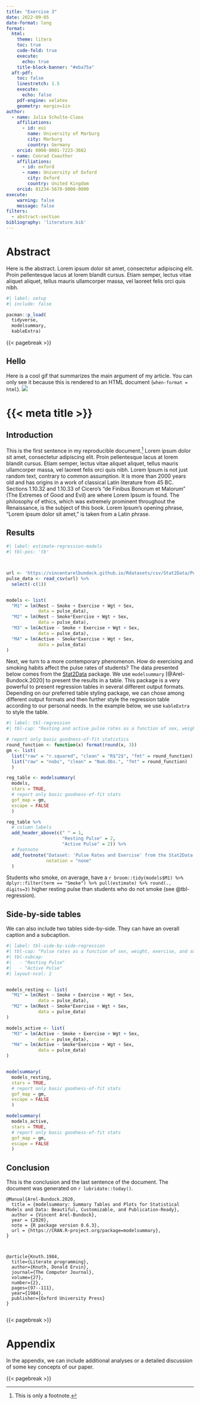 ```yaml
---
title: "Exercise 3"
date: 2022-09-05
date-format: long
format: 
  html:
    theme: litera
    toc: true
    code-fold: true
    execute: 
      echo: true
    title-block-banner: "#eba75a"
  aft-pdf: 
    toc: false
    linestretch: 1.5
    execute: 
      echo: false
    pdf-engine: xelatex
    geometry: margin=1in
author:
  - name: Julia Schulte-Cloos
    affiliations:
      - id: eui
        name: University of Marburg
        city: Marburg
        country: Germany
    orcid: 0000-0001-7223-3602
  - name: Conrad Coauthor
    affiliations:
      - id: oxford
      - name: University of Oxford
        city: Oxford
        country: United Kingdom
    orcid: 01234-5678-9000-0000
execute: 
    warning: false
    message: false
filters:
  - abstract-section
bibliography: 'literature.bib'
---
```


# Abstract
Here is the abstract. Lorem ipsum dolor sit amet, consectetur adipiscing elit. Proin pellentesque lacus at lorem blandit cursus. Etiam semper, lectus vitae aliquet aliquet, tellus mauris ullamcorper massa, vel laoreet felis orci quis nibh. 

```r
#| label: setup
#| include: false

pacman::p_load(
  tidyverse,
  modelsummary,
  kableExtra)

```

{{< pagebreak >}}

::: {.content-visible when-format="html"}

## Hello 
Here is a cool gif that summarizes the main argument of my article. You can only see it because this is rendered to an HTML document (`when-format = html`). 
![](https://media1.giphy.com/media/xTiTnFbwkFLI7q1eDu/giphy.gif)
:::



# {{< meta title >}}

## Introduction

This is the first sentence in my reproducible document.^[This is only a footnote.] Lorem ipsum dolor sit amet, consectetur adipiscing elit. Proin pellentesque lacus at lorem blandit cursus. Etiam semper, lectus vitae aliquet aliquet, tellus mauris ullamcorper massa, vel laoreet felis orci quis nibh. Lorem Ipsum is not just random text, contrary to common assumption. It is more than 2000 years old and has origins in a work of classical Latin literature from 45 BC. Sections 1.10.32 and 1.10.33 of Cicero’s “de Finibus Bonorum et Malorum” (The Extremes of Good and Evil) are where Lorem Ipsum is found. The philosophy of ethics, which was extremely prominent throughout the Renaissance, is the subject of this book. Lorem Ipsum’s opening phrase, “Lorem ipsum dolor sit amet,” is taken from a Latin phrase.


## Results

```r
#| label: estimate-regression-models
#| tbl-pos: 'tb'



url <- 'https://vincentarelbundock.github.io/Rdatasets/csv/Stat2Data/Pulse.csv'
pulse_data <- read_csv(url) %>%
  select(-c(1))


models <- list(
  "M1" = lm(Rest ~ Smoke + Exercise + Wgt + Sex,
            data = pulse_data),
  "M2" = lm(Rest ~ Smoke*Exercise + Wgt + Sex,
            data = pulse_data),
  "M3" = lm(Active ~ Smoke + Exercise + Wgt + Sex,
            data = pulse_data),
  "M4" = lm(Active ~ Smoke*Exercise + Wgt + Sex,
            data = pulse_data)
)

```

Next, we turn to a more contemporary phenomenon. How do exercising and smoking habits affect the pulse rates of students? The data presented below comes from the [Stat2Data](https://vincentarelbundock.github.io/Rdatasets/csv/Stat2Data/Pulse.csv) package. We use `modelsummary` [@Arel-Bundock.2020] to present the results in a table. This package is a very powerful to present regression tables in several different output formats. Depending on our preferred table styling package, we can chose among different output formats and then further style the regression table according to our personal needs. In the example below, we use `kableExtra` to style the table.




```r
#| label: tbl-regression
#| tbl-cap: "Resting and active pulse rates as a function of sex, weight, exercise, and smoking habits among students"

# report only basic goodness-of-fit statistics
round_function <- function(x) format(round(x, 3))
gm <- list(
  list("raw" = "r.squared", "clean" = "R$^2$", "fmt" = round_function),
  list("raw" = "nobs", "clean" = "Num.Obs.", "fmt" = round_function)
  )

reg_table <- modelsummary(
  models,
  stars = TRUE,
  # report only basic goodness-of-fit stats
  gof_map = gm, 
  escape = FALSE
  )

reg_table %>%
  # column labels
  add_header_above(c(" " = 1,
                     "Resting Pulse" = 2,
                     "Active Pulse" = 2)) %>%
  # footnote
  add_footnote("Dataset: 'Pulse Rates and Exercise' from the Stat2Data package.",
               notation = "none"
  ) 

```

Students who smoke, on average, have a `r broom::tidy(models$M1) %>% dplyr::filter(term == "Smoke") %>% pull(estimate) %>% round(., digits=3)` higher resting pulse than students who do not smoke (see @tbl-regression).

## Side-by-side tables

We can also include two tables side-by-side. They can have an overall caption and a subcaption. 


```r
#| label: tbl-side-by-side-regression
#| tbl-cap: "Pulse rates as a function of sex, weight, exercise, and smoking habits among students"
#| tbl-subcap: 
#|   - "Resting Pulse"
#|   - "Active Pulse"
#| layout-ncol: 2


models_resting <- list(
  "M1" = lm(Rest ~ Smoke + Exercise + Wgt + Sex,
            data = pulse_data),
  "M2" = lm(Rest ~ Smoke*Exercise + Wgt + Sex,
            data = pulse_data)
)

models_active <- list(
  "M3" = lm(Active ~ Smoke + Exercise + Wgt + Sex,
            data = pulse_data),
  "M4" = lm(Active ~ Smoke*Exercise + Wgt + Sex,
            data = pulse_data)
)


modelsummary(
  models_resting,
  stars = TRUE,
  # report only basic goodness-of-fit stats
  gof_map = gm, 
  escape = FALSE
  )

modelsummary(
  models_active, 
  stars = TRUE,
  # report only basic goodness-of-fit stats
  gof_map = gm, 
  escape = FALSE
  )

```

## Conclusion

This is the conclusion and the last sentence of the document. The document was generated on `r lubridate::today()`.


```cat

@Manual{Arel-Bundock.2020,
  title = {modelsummary: Summary Tables and Plots for Statistical Models and Data: Beautiful, Customizable, and Publication-Ready},
  author = {Vincent Arel-Bundock},
  year = {2020},
  note = {R package version 0.6.3},
  url = {https://CRAN.R-project.org/package=modelsummary},
}



@article{Knuth.1984,
  title={Literate programming},
  author={Knuth, Donald Ervin},
  journal={The Computer Journal},
  volume={27},
  number={2},
  pages={97--111},
  year={1984},
  publisher={Oxford University Press}
}


```


{{< pagebreak >}}

# Appendix

In the appendix, we can include additional analyses or a detailed discussion of some key concepts of our paper. 

{{< pagebreak >}}